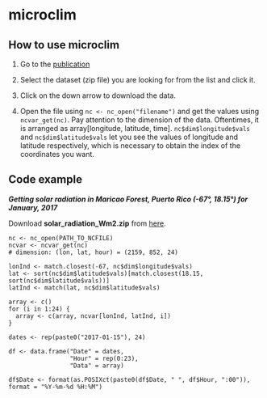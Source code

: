 # microclim

## How to use microclim

1. Go to the [publication](https://figshare.com/collections/microclim_Global_estimates_of_hourly_microclimate_based_on_long_term_monthly_climate_averages/878253) 

2. Select the dataset (zip file) you are looking for from the list and click it. 

3. Click on the down arrow to download the data.

4. Open the file using ```nc <- nc_open("filename")``` and get the values using ```ncvar_get(nc)```.
Pay attention to the dimension of the data. Oftentimes, it is arranged as array[longitude, latitude, time]. ```nc$dim$longitude$vals``` and ```nc$dim$latitude$vals``` let you see the values of longitude and latitude respectively, which is necessary to obtain the index of the coordinates you want.


## Code example

***Getting solar radiation in Maricao Forest, Puerto Rico (-67°, 18.15°) for January, 2017***  


Download **solar_radiation_Wm2.zip** from [here](https://figshare.com/collections/microclim_Global_estimates_of_hourly_microclimate_based_on_long_term_monthly_climate_averages/878253).

```
nc <- nc_open(PATH_TO_NCFILE)
ncvar <- ncvar_get(nc)
# dimension: (lon, lat, hour) = (2159, 852, 24)
  
lonInd <- match.closest(-67, nc$dim$longitude$vals)
lat <- sort(nc$dim$latitude$vals)[match.closest(18.15, sort(nc$dim$latitude$vals))]
latInd <- match(lat, nc$dim$latitude$vals)
  
array <- c()
for (i in 1:24) {
  array <- c(array, ncvar[lonInd, latInd, i])
}
  
dates <- rep(paste0("2017-01-15"), 24)
  
df <- data.frame("Date" = dates, 
                 "Hour" = rep(0:23), 
                 "Data" = array)
  
df$Date <- format(as.POSIXct(paste0(df$Date, " ", df$Hour, ":00")), format = "%Y-%m-%d %H:%M")
```
